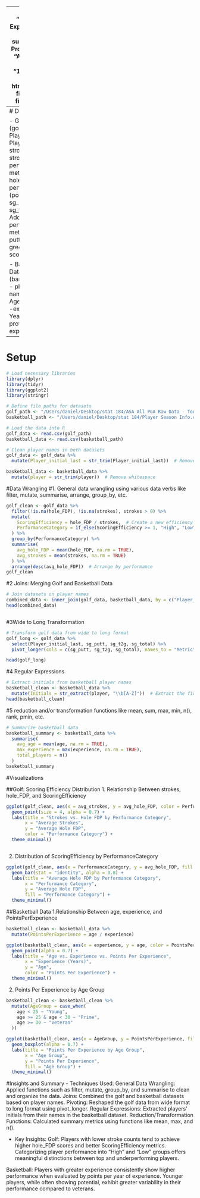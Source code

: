 ----
title: "Preliminary Exploratory Data Analysis" 
subtitle: "Class Project"                     
author: "Anonymous"                        
date: "11/17/2024"                             
output:                                        
  html_notebook:                                 
    fig_height: 7                               
    fig_width: 10                                  
----
# Data Sources

- Golf Dataset (golf_data):
  - Player_initial_last: Player names.
  - strokes: Total strokes (a key performance metric).
  - hole_FDP: Hole performance (points).
  - sg_putt, sg_t2g, sg_total: Additional performance metrics for putting, tee-to-green, and total score.

- Basketball Dataset (basketball_data):
  - player: Player names.
  - age: Age of the player.
  -experience: Years of professional experience.

----

# Setup

```r
# Load necessary libraries
library(dplyr)
library(tidyr)
library(ggplot2)
library(stringr)

# Define file paths for datasets
golf_path <- "/Users/daniel/Desktop/stat 184/ASA All PGA Raw Data - Tourn Level.csv"
basketball_path <- "/Users/daniel/Desktop/stat 184/Player Season Info.csv"

# Load the data into R
golf_data <- read.csv(golf_path)
basketball_data <- read.csv(basketball_path)
```

```r
# Clean player names in both datasets
golf_data <- golf_data %>%
  mutate(Player_initial_last = str_trim(Player_initial_last))  # Remove whitespace

basketball_data <- basketball_data %>%
  mutate(player = str_trim(player))  # Remove whitespace
```

#Data Wrangling
#1. General data wrangling using various data verbs like filter, mutate, summarise, arrange, group_by, etc.
```r

golf_clean <- golf_data %>%
  filter(!is.na(hole_FDP), !is.na(strokes), strokes > 0) %>% 
  mutate(
    ScoringEfficiency = hole_FDP / strokes,  # Create a new efficiency metric
    PerformanceCategory = if_else(ScoringEfficiency >= 1, "High", "Low")
  ) %>%
  group_by(PerformanceCategory) %>%
  summarise(
    avg_hole_FDP = mean(hole_FDP, na.rm = TRUE),
    avg_strokes = mean(strokes, na.rm = TRUE)
  ) %>%
  arrange(desc(avg_hole_FDP))  # Arrange by performance
golf_clean


```

#2 Joins: Merging Golf and Basketball Data
```r
# Join datasets on player names
combined_data <- inner_join(golf_data, basketball_data, by = c("Player_initial_last" = "player"))
head(combined_data)



```

#3Wide to Long Transformation
```r
# Transform golf data from wide to long format
golf_long <- golf_data %>%
  select(Player_initial_last, sg_putt, sg_t2g, sg_total) %>%
  pivot_longer(cols = c(sg_putt, sg_t2g, sg_total), names_to = "Metric", values_to = "Value")

head(golf_long)

```

#4 Regular Expressions
```r
# Extract initials from basketball player names
basketball_clean <- basketball_data %>%
  mutate(Initials = str_extract(player, "\\b[A-Z]"))  # Extract the first capital letter
head(basketball_clean)

```

#5 reduction and/or transformation functions like mean, sum, max, min, n(), rank, pmin, etc.
```r
# Summarize basketball data
basketball_summary <- basketball_data %>%
  summarise(
    avg_age = mean(age, na.rm = TRUE),
    max_experience = max(experience, na.rm = TRUE),
    total_players = n()
  )
basketball_summary

```

#Visualizations

##Golf: Scoring Efficiency Distribution
1. Relationship Between strokes, hole_FDP, and ScoringEfficiency

```r
ggplot(golf_clean, aes(x = avg_strokes, y = avg_hole_FDP, color = PerformanceCategory)) +
  geom_point(size = 4, alpha = 0.7) +
  labs(title = "Strokes vs. Hole FDP by Performance Category",
       x = "Average Strokes",
       y = "Average Hole FDP",
       color = "Performance Category") +
  theme_minimal()



```
2. Distribution of ScoringEfficiency by PerformanceCategory
```r

ggplot(golf_clean, aes(x = PerformanceCategory, y = avg_hole_FDP, fill = PerformanceCategory)) +
  geom_bar(stat = "identity", alpha = 0.8) +
  labs(title = "Average Hole FDP by Performance Category",
       x = "Performance Category",
       y = "Average Hole FDP",
       fill = "Performance Category") +
  theme_minimal()

```
##Basketball Data
1.Relationship Between age, experience, and PointsPerExperience
```r
basketball_clean <- basketball_data %>%
  mutate(PointsPerExperience = age / experience)

ggplot(basketball_clean, aes(x = experience, y = age, color = PointsPerExperience)) +
  geom_point(alpha = 0.7) +
  labs(title = "Age vs. Experience vs. Points Per Experience",
       x = "Experience (Years)",
       y = "Age",
       color = "Points Per Experience") +
  theme_minimal()

```

2. Points Per Experience by Age Group
```r
basketball_clean <- basketball_clean %>%
  mutate(AgeGroup = case_when(
    age < 25 ~ "Young",
    age >= 25 & age < 30 ~ "Prime",
    age >= 30 ~ "Veteran"
  ))

ggplot(basketball_clean, aes(x = AgeGroup, y = PointsPerExperience, fill = AgeGroup)) +
  geom_boxplot(alpha = 0.7) +
  labs(title = "Points Per Experience by Age Group",
       x = "Age Group",
       y = "Points Per Experience",
       fill = "Age Group") +
  theme_minimal()

```




#Insights and Summary
- Techniques Used:
  General Data Wrangling: Applied functions such as filter, mutate, group_by, and summarise to clean and            organize the data.
  Joins: Combined the golf and basketball datasets based on player names.
  Pivoting: Reshaped the golf data from wide format to long format using pivot_longer.
  Regular Expressions: Extracted players' initials from their names in the basketball dataset.
  Reduction/Transformation Functions: Calculated summary metrics using functions like mean, max, and n().
  
- Key Insights:
Golf:
Players with lower stroke counts tend to achieve higher hole_FDP scores and better ScoringEfficiency metrics.
Categorizing player performance into "High" and "Low" groups offers meaningful distinctions between top and underperforming players.

Basketball:
Players with greater experience consistently show higher performance when evaluated by points per year of experience.
Younger players, while often showing potential, exhibit greater variability in their performance compared to veterans.
